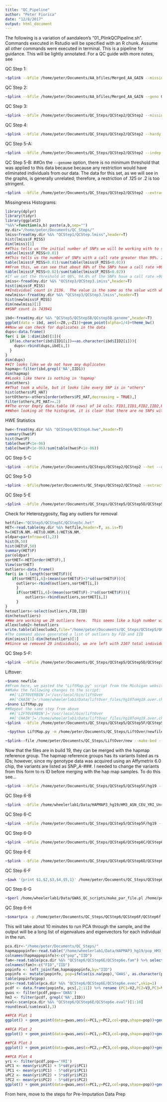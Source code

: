 ```yaml
---
title: "QC_Pipeline"
author: "Peter Fiorica"
date: "12/8/2017"
output: html_document
---
```


The following is a variation of aandaleon's "01_PlinkQCPipeline.sh". Commands executed in Rstudio will be specified with an R chunk. Assume all other commands were executed in terminal.
This is a pipeline for guidance.  This will be lightly annotated.  For a QC guide with more notes, see

QC Step 1:
```bash
~$plink --bfile /home/peter/Documents/AA_bfiles/Merged_AA_GAIN --missing --out /home/peter/Documents/QC_Steps/QCStep1/QCStep
```


QC Step 2:
```bash
~$plink --bfile /home/peter/Documents/AA_bfiles/Merged_AA_GAIN --geno 0.01 --make-bed --out /home/peter/Documents/QC_Steps/QCStep2/QCStep2
```


QC Step 3:
```bash
~$plink --bfile /home/peter/Documents/QC_Steps/QCStep2/QCStep2 --missing --out /home/peter/Documents/QC_Steps/QCStep3/QCStep3
```


QC Step 4:
```bash
~$plink --bfile /home/peter/Documents/QC_Steps/QCStep2/QCStep2 --hardy --out /home/peter/Documents/QC_Steps/QCStep4/QCStep4
```


QC Step 5-A:
```bash
~$plink --bfile /home/peter/Documents/QC_Steps/QCStep2/QCStep2 --indep-pairwise 50 5 0.3 --out /home/peter/Documents/QC_Steps/QCStep5/QCStep5A/QCStep5a
```


QC Step 5-B:
##On the `--genome` option, there is no minimum threshold that was applied to this data because because any restriction would have eliminated individuals from our data.  The data for this set, as we will see in the graphs, is generally unrelated; therefore, a restriction of .125 or .2 is too stringent.
```bash
~$plink --bfile /home/peter/Documents/QC_Steps/QCStep2/QCStep2 --extract /home/peter/Documents/QC_Steps/QCStep5/QCStep5A/QCStep5a.prune.in --genome --out /home/peter/Documents/QC_Steps/QCStep5/QCStep5B/QCstep5B
```

Missingness Histograms:
```r
library(dplyr)
library(tidyr)
library(ggplot2)
"%&%"=function(a,b) paste(a,b,sep="")
my.dir="/home/peter/Documents/QC_Steps/"
lmiss<fread(my.dir %&% "QCStep1/QCStep.lmiss",header=T)
hist(lmiss$F_MISS)
dim(lmiss)[1]
##This tells us the initial number of SNPs we will be working with to start.
table(lmiss$F_MISS<0.01)
##This tells us the number of SNPs with a call rate greater than 99%. In this case about 740000 meet that call rate.
table(lmiss$F_MISS<0.01)/sum(table(lmiss$F_MISS<0.01))
##From this, we can see that about 88% of the SNPs have a call rate >99%.  This value seems rather low. 
table(lmiss$F_MISS<0.02)/sum(table(lmiss$F_MISS<0.02))
#If we set the threshold at 98%, 94.6% of the SNPs have a call rate >98%
imiss<-fread(my.dir %&% "QCStep3/QCStep3.imiss",header=T)
hist(imiss$F_MISS)
##Individual count in 2136.  The value is the same as the value with which we started/
newlmiss<-fread(my.dir %&% "QCStep3/QCStep3.lmiss",header=T)
hist(newlmiss$F_MISS)
dim(newlmiss)[1]
##SNP count is 743941
```

```r
ibd<-fread(my.dir %&% "QCStep5/QCStep5B/QCstep5B.genome",header=T)
ggplot(data = ibd, aes(x=Z0,y=Z1))+geom_point(alpha=1/4)+theme_bw()
##Now we can check for duplicates in the data
dups<-data.frame()
for( i in 1:dim(ibd)[1]){
  if(as.character(ibd$IID1[i])==as.character(ibd$IID2[i])){
    dups<-rbind(dups,ibd[i,])
  }
}
dim(dups)
##It looks like we do not have any duplicates
hapmap<-filter(ibd,grepl('NA',IID1))
dim(hapmap)
##Looks like there is nothing in 'hapmap'
dim(others)
##That took a while, but it looks like every SNP is in "others"
hist(others$PI_HAT)
sortOthers<-others[order(others$PI_HAT,decreasing = TRUE),]
filter(others,PI_HAT>=.2)
##The error Empty data.table (0 rows) of 14 cols: FID1,IID1,FID2,IID2,RT,EZ...
##When looking at the histogram, it is clear that there are no SNPs with PI_HAT values >= 0.2
```


HWE Statistics
```r
hwe<-fread(my.dir %&% "QCStep4/QCStep4.hwe",header=T)
summary(hwe$P)
hist(hwe$P)
table(hwe$P<1e-06)
table(hwe$P<1e-06)/sum(table(hwe$P<1e-06))
```


QC Step 5-C
```bash
~$plink --bfile /home/peter/Documents/QCSteps/QCStep2/QCStep2 --het --out /home/peter/Documents/QCSteps/QCStep5/QCStep5C/QCStep5c
```


QC Step 5-D
```bash
~$plink --bfile/home/peter/Documents/QC_Steps/QCStep2/QCStep2 --extract --home/peter/Documents/QC_Steps/QCStep5/QCStep5A/QCStep5a --make-bed --out /home/peter/Documents/QC_Steps/QCStep5D/QCStep5d
```


QC Step 5-E
```bash
~$plink --bfile /home/peter/Documents/QC_Steps/QCStep5/QCStep5D/QCStep5d --het --out /home/peter/Documents/QC_Steps/QCStep5/QCStep5E/QCStep5e
```

Check for Heterozygosity, flag any outliers for removal
```r
hetfile<-"QCStep5/QCStep5C/QCStep5c.het"
HET<-read.table(my.dir %&% hetfile,header=T, as.is=T)
h=(HET$N.NM.-HET$O.HOM.)/HET$N.NM.
oldpar=par(mfrow=c(1,2))
hist(h,50)
hist(HET$F,50)
summary(HET$F)
par(oldpar)
sortHET<-HET[order(HET$F),]
View(sortHET)
outliers<-data.frame()
for(i in 1:length(sortHET$F)){
   if(sortHET[i,6]>(mean(sortHET$F)+3*sd(sortHET$F))){
     outliers<-rbind(outliers,sortHET[i,])
     }    
     if(sortHET[i,6]<(mean(sortHET$F)-3*sd(sortHET$F))){
         outliers<-rbind(outliers,sortHET[i,])
     }
}
hetoutliers<-select(outliers,FID,IID)
dim(hetoutliers)
##We are working we 29 outliers here.  This seems like a high number with respect to the 2136 with which we started.
allexclude2<-hetoutliers
write.table(allexclude2,file="/home/peter/Documents/QC_Steps/QCStep5/QCStep5C/QCStep5c.txt",quote=F,col.names = F,row.names = F)
#The command above generated a list of outliers by FID and IID
dim(imiss)[1]-dim(hetoutliers)[1]
##Since we removed 29 individuals, we are left with 2107 total individuals remaining
```


QC Step 5-F:
```bash
~$plink --bfile /home/peter/Documents/QC_Steps/QCStep5/QCStep5D/QCStep5d --remove /home/peter/Documents/QC_Steps/QCStep5/QCStep5C/QCStep5c.txt --make-bed --out /home/peter/Documents/QC_Steps/QCStep5/QCStep5F/QCStep5f
```


Liftover:
```bash
~$nano newfile
##From here, we pasted the "LiftMap.py" script from the Michigan website (https://genome.ucsc.edu/cgi-bin/hgGateway) into the file.
##Make the following changes to the script:
  ##['LIFTOVERBIN']='/usr/local/bin/liftOver
  ##['CHAIN']='/home/wheelerlab1/Data/liftOver_files/hg18ToHg19.over.chain.gz'
~$nano LiftMap.py
##Repeat the same step from above
  ##['LIFTOVERBIN']='/usr/local/bin/liftOver
  ##['CHAIN']='/home/wheelerlab1/Data/liftOver_files/hg18ToHg19.over.chain.gz
~$plink --bfile /home/peter/Documents/QC_Steps/QCStep5/QCStep5F/QCStep5f --recode --out /home/peter/Documents/QCSteps/LiftOver/newfile
```

```bash
 ~$python LiftMap.py -m /home/peter/Documents/QC_Steps/LiftOver/newfile.map -p /home/peter/Documents/QC_Steps/LiftOver/newfile.ped -o new
```

```bash
~$plink--file /home/peter/Documents/QC_Steps/LiftOver/new --make-bed --out hg19
```

Now that the files are in build 19, they can be merged with the hapmap reference group.  The hapmap reference groups has its variants listed as rs IDs; however, since my genotype data was acquired using an Affymetrix 6.0 chip, the variants are listed as SNP_A-###.  I needed to change the variants from this form to rs ID before merging with the hap map samples. To do this see...


```bash
~$plink --bfile /home/peter/Documents/QC_Steps/QCStep5/QCStep5F/hg19 --bmerge /home/wheelerlab1/Data/HAPMAP3_hg19/HM3_ASN_CEU_YRI_Unrelated_hg19_noAmbig.bed /home/wheelerlab1/Data/HAPMAP3_hg19/HM3_ASN_CEU_YRI_Unrelated_hg19_noAmbig.bim /home/wheelerlab1/Data/HAPMAP3_hg19/HM3_ASN_CEU_YRI_Unrelated_hg19_noAmbig.fam --make-bed --out /home/peter/Documents/QC_Steps/QCStep6/QCStep6A/QCStep6a
```


QC Step 6-B
```bash
~$plink --bfile /home/wheelerlab1/Data/HAPMAP3_hg19/HM3_ASN_CEU_YRI_Unrelated_hg19_noAmbig --exclude /home/peter/Documents/QC_Steps/QCStep6/QCStep6A/QCStep6a-merge.missnp --make-bed --out /home/peter/Documents/QC_Steps/QCStep6/QCStep6B/QCStep6b
```


QC Step 6-C
```bash
~$plink --bfile /home/peter/Documents/QC_Steps/QCStep5/QCStep5F/hg19 --bmerge /home/peter/Documents/QC_Steps/QCStep6/QCStep6B/QCStep6b.bed /home/peter/Documents/QC_Steps/QCStep6/QCStep6B/QCStep6b.bim /home/peter/Documents/QC_Steps/QCStep6/QCStep6B/QCStep6b.fam --make-bed --out /home/peter/Documents/QC_Steps/QCStep6/QCStep6C/QCStep6c
```


QC Step 6-D
```bash
~$plink --bfile /home/peter/Documents/QC_Steps/QCStep6/QCStep6C/QCStep6c --geno 0.2 --maf 0.05 --make-bed --out /home/peter/Documents/QC_Steps/QCStep6/QCStep6D/QCStep6d
```


QC Step 6-E
```bash
~$plink --bfile /home/peter/Documents/QC_Steps/QCStep6/QCStep6D/QCStep6d --indep-pairwise 50 5 0.3 --recode --out /home/peter/Documents/QC_Steps/QCStep6/QCStep6E/QCStep6e
```


QC Step 6-F
```bash
~$awk '{print $1,$2,$3,$4,$5,1}' /home/peter/Documents/QC_Steps/QCStep6/QCStep6D/QCStep6d.fam > /home/peter/Documents/QC_Steps/QCStep6/QCStep6E/QCStep6e.fam
```


QC Step 6-G
```bash
~$perl /home/wheelerlab1/Data/GWAS_QC_scripts/make_par_file.pl /home/peter/Documents/QC_Steps/QCStep6/QCStep6E/QCStep6e 0 >/home/peter/Documents/QC_Steps/QCStep6/QCStep6F/QCStep6f.par
```


QC Step 6-H
```bash
~$smartpca -p /home/peter/Documents/QC_Steps/QCStep6/QCStep6F/QCStep6f.par
```
This will take about 10 minutes to run PCA through the sample, and the output will be a long list of eigenvalues and eigenvectors for each individual in the run.

```r
pca.dir<-"/home/peter/Documents/QC_Steps/"
hapmappopinfo<-read.table("/home/wheelerlab1/Data/HAPMAP3_hg19/pop_HM3_hg19_forPCA.txt") %>% select(V1,V3)
colnames(hapmappopinfo)<-c("pop","IID")
fam<-read.table(pca.dir %&% "QCStep6/QCStep6E/QCStep6e.fam") %>% select(V1,V2)
colnames(fam)<-c("FID","IID")
popinfo <- left_join(fam,hapmappopinfo,by="IID")
popinfo <- mutate(popinfo, pop=ifelse(is.na(pop),'GWAS', as.character(pop)))
table(popinfo$pop)
pcs<-read.table(pca.dir %&% "QCStep6/QCStep6E/QCStep6e.evec",skip=1)
pcdf <- data.frame(popinfo, pcs[,2:11]) %>% rename (PC1=V2,PC2=V3,PC3=V4,PC4=V5,PC5=V6,PC6=V7,PC7=V8,PC8=V9,PC9=V10,PC10=V11)
gwas <- filter(pcdf,pop=='GWAS')
hm3 <- filter(pcdf, grepl('NA',IID))
eval<-scan(pca.dir %&% "QCStep6/QCStep6E/QCStep6e.eval")[1:10]
round(eval/sum(eval),3)

##PCA Plot 1
ggplot() + geom_point(data=gwas,aes(x=PC1,y=PC2,col=pop,shape=pop))+geom_point(data = hm3,aes(x=PC1,y=PC2,col=pop,shape=pop))+theme_bw() +scale_colour_brewer(palette ="Set1")

##PCA Plot 2
ggplot() + geom_point(data=gwas,aes(x=PC1,y=PC3,col=pop,shape=pop))+geom_point(data=hm3,aes(x=PC1,y=PC3,col=pop,shape=pop))+ theme_bw() + scale_colour_brewer(palette="Set1")

##PCA Plot 3
ggplot() + geom_point(data=gwas,aes(x=PC2,y=PC3,col=pop,shape=pop))+geom_point(data=hm3,aes(x=PC2,y=PC3,col=pop,shape=pop))+ theme_bw() + scale_colour_brewer(palette="Set1")

##PCA Plot 4
yri <- filter(pcdf,pop=='YRI')
uPC1 <- mean(yri$PC1) + 5*sd(yri$PC1)
lPC1 <- mean(yri$PC1) - 5*sd(yri$PC1)
uPC2 <- mean(yri$PC2) + 5*sd(yri$PC2)
lPC2 <- mean(yri$PC2) - 5*sd(yri$PC2)
ggplot() + geom_point(data=gwas,aes(x=PC1,y=PC2,col=pop,shape=pop))+geom_point(data=hm3,aes(x=PC1,y=PC2,col=pop,shape=pop))+ theme_bw() +geom_vline(xintercept=c(uPC1,lPC1)) +geom_hline(yintercept=c(uPC2,lPC2))
```

From here, move to the steps for Pre-Imputation Data Prep